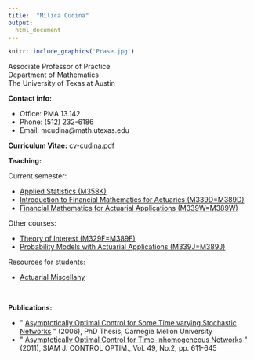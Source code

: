 ```yaml
---
title:  "Milica Cudina"
output: 
  html_document
---
```

```r
knitr::include_graphics('Prase.jpg')
```

Associate Professor of Practice  
Department of Mathematics   
The University of Texas at Austin  


**Contact info:**\

-   Office: PMA 13.142 
-   Phone: (512) 232-6186 
-   Email: mcudina\@math.utexas.edu

**Curriculum Vitae:** [cv-cudina.pdf](cv-cudina.pdf)


**Teaching:**

Current semester:

-   [Applied Statistics (M358K)](M358K/M358K.html)
-   [Introduction to Financial Mathematics for Actuaries (M339D=M389D)](M339D/M339D.html)
-   [Financial Mathematics for Actuarial Applications (M339W=M389W)](M339W/M339W.html)


Other courses:

-   [Theory of Interest (M329F=M389F)](M329F/M329F.html)
-   [Probability Models with Actuarial Applications (M339J=M389J)](M339J/M339J.html)

Resources for students:

-   [Actuarial Miscellany](act-misc.html)

\

**Publications:**

-   \" [Asymptotically Optimal Control for Some Time varying Stochastic
    Networks](thesis.pdf) \" (2006), PhD Thesis, Carnegie Mellon
    University
-   \" [Asymptotically Optimal Control for Time-inhomogeneous
    Networks](CudRam11.pdf) \" (2011), SIAM J. CONTROL OPTIM., Vol. 49,
    No.2, pp. 611-645
